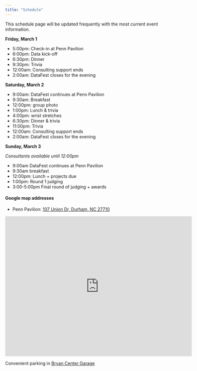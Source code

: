 ```yaml
---
title: "Schedule"
---
```


This schedule page will be updated frequently with the most current event information.

**Friday, March 1**

<!-- 2024 schedule -->
- 5:00pm: Check-in at Penn Pavilion
- 6:00pm: Data kick-off
- 6:30pm: Dinner
- 9:30pm: Trivia
- 12:00am: Consulting support ends
- 2:00am: DataFest closes for the evening

<!-- 2023 schedule -->
<!-- - 5:00pm: Check-in begins at Perkins Library Link near the Help Desk (floor L1) -->
<!-- - 6:00pm: Data kick-off at Levine Science Research Center (LSRC) B101. -->
<!-- - 6:30pm: DataFest moves to Perkins Link for Dinner, and check-in continues at Perkins Link near the Help Desk (floor L1); workspace assignments are released -->
<!-- - 9:00pm: DataFest support and consulting runs until 9pm. -->

**Saturday, March 2**

- 9:00am: DataFest continues at Penn Pavilion
- 9:30am: Breakfast
- 12:00pm: group photo
- 1:00pm: Lunch & trivia
- 4:00pm: wrist stretches
- 6:30pm: Dinner & trivia
- 11:00pm: Trivia
- 12:00am: Consulting support ends
- 2:00am: DataFest closes for the evening



<!-- - 10:00am: DataFest continues at Perkins Library: breakfast + coffee + tea -->
<!-- - 12:30pm: Group photo -->
<!-- - 1:00pm: Lunch -->
<!-- - 2:00pm: Activity break -->
<!-- - 4:00pm: Activity break -->
<!-- - 6:00pm: Dinner & trivia -->
<!-- - 9:00pm: DataFest support and consulting runs until 9pm. -->

**Sunday, March 3**

*Consultants available until 12:00pm*

- 9:00am DataFest continues at Penn Pavilion
- 9:30am breakfast
- 12:00pm: Lunch + projects due
- 1:00pm: Round 1 judging
- 3:00-5:00pm Final round of judging + awards

<!-- *Consultants available for help until 12:00pm.* -->

<!-- - 10:00am: DataFest continues at Perkins + breakfast + coffee + tea -->
<!-- - 12:00pm: Lunch + projects due! -->
<!-- - 1:00pm-2:30pm: Round 1 judging -->
<!-- - 3:00pm-5:00pm: Final round of judging & awards in Levine Science Research Center (LSRC) B101 -->

#### Google map addresses

- Penn Pavilion: [107 Union Dr, Durham, NC 27710](https://maps.app.goo.gl/gXVJiMBw8x4jNiru9)

<iframe src="https://www.google.com/maps/embed?pb=!1m18!1m12!1m3!1d3227.8243789566163!2d-78.945684149699!3d36.00015750176001!2m3!1f0!2f0!3f0!3m2!1i1024!2i768!4f13.1!3m3!1m2!1s0x89ace6b0062c689b%3A0x418fe3d44783c11b!2sPenn%20Pavilion!5e0!3m2!1sen!2sus!4v1705005781165!5m2!1sen!2sus" width="600" height="450" style="border:0;" allowfullscreen="" loading="lazy" referrerpolicy="no-referrer-when-downgrade"></iframe>

<!-- - Perkins library: [411 Chapel Drive -->
<!-- Durham, NC 27708](https://goo.gl/maps/JGGawKRZBm2ygq4S8) -->
<!-- - Levine Science Research Center (LSRC): [308 Research Dr, Durham, NC 27710](https://goo.gl/maps/ERowZZSPJwrp3i1MA) -->

Convenient parking in [Bryan Center Garage](https://goo.gl/maps/3Ed2a1NsQxjFsyci6)
